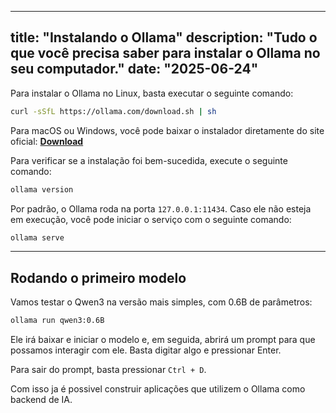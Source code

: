 
---
title: "Instalando o Ollama"
description: "Tudo o que você precisa saber para instalar o Ollama no seu computador."
date: "2025-06-24"
---

Para instalar o Ollama no Linux, basta executar o seguinte comando:

```bash
curl -sSfL https://ollama.com/download.sh | sh
````

Para macOS ou Windows, você pode baixar o instalador diretamente do site oficial: **[Download](https://ollama.com/download)**

Para verificar se a instalação foi bem-sucedida, execute o seguinte comando:

```bash
ollama version
```

Por padrão, o Ollama roda na porta `127.0.0.1:11434`. Caso ele não esteja em execução, você pode iniciar o serviço com o seguinte comando:

```bash
ollama serve
```

---

## Rodando o primeiro modelo

Vamos testar o Qwen3 na versão mais simples, com 0.6B de parâmetros:

```bash
ollama run qwen3:0.6B
```

Ele irá baixar e iniciar o modelo e, em seguida, abrirá um prompt para que possamos interagir com ele. Basta digitar algo e pressionar Enter.

Para sair do prompt, basta pressionar `Ctrl + D`.

Com isso ja é possivel construir aplicações que utilizem o Ollama como backend de IA.